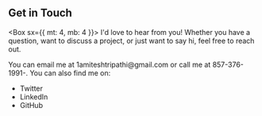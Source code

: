 ## Get in Touch

<Box sx={{ mt: 4, mb: 4 }}>
  <Text as="p">
    I'd love to hear from you! Whether you have a question, want to discuss a project, or just want to say hi, feel free to reach out.
  </Text>

  <Text as="p">
    You can email me at <Link href="mailto:1amiteshtripathi@gmail.com">1amiteshtripathi@gmail.com</Link> or call me at <Link href="tel:857-376-1991">857-376-1991-</Link>.
  </Text>

  <Text as="p">
    You can also find me on:
    <ul>
      <li><Link href="https://twitter.com/HeyAmitesh">Twitter</Link></li>
      <li><Link href="https://linkedin.com/in/theamiteshtripathi">LinkedIn</Link></li>
      <li><Link href="https://github.com/theamiteshtripathi">GitHub</Link></li>
    </ul>
  </Text>
</Box>
